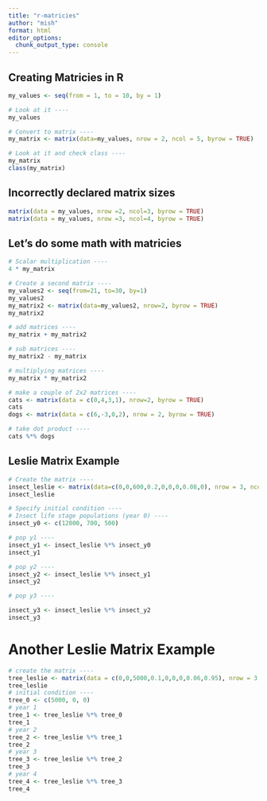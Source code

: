 ```yaml
---
title: "r-matricies"
author: "mish"
format: html
editor_options: 
  chunk_output_type: console
---
```


## Creating Matricies in R 

```r
my_values <- seq(from = 1, to = 10, by = 1)

# Look at it ----
my_values

# Convert to matrix ----
my_matrix <- matrix(data=my_values, nrow = 2, ncol = 5, byrow = TRUE)

# Look at it and check class ----
my_matrix
class(my_matrix)
```

## Incorrectly declared matrix sizes

```r
matrix(data = my_values, nrow =2, ncol=3, byrow = TRUE)
matrix(data = my_values, nrow =3, ncol=4, byrow = TRUE)
```

## Let's do some math with matricies

```r
# Scalar multiplication ----
4 * my_matrix

# Create a second matrix ----
my_values2 <- seq(from=21, to=30, by=1)
my_values2
my_matrix2 <- matrix(data=my_values2, nrow=2, byrow = TRUE)
my_matrix2

# add matrices ----
my_matrix + my_matrix2

# sub matrices ----
my_matrix2 - my_matrix

# multiplying matrices ----
my_matrix * my_matrix2

```

```r
# make a couple of 2x2 matrices ----
cats <- matrix(data = c(0,4,3,1), nrow=2, byrow = TRUE)
cats
dogs <- matrix(data = c(6,-3,0,2), nrow = 2, byrow = TRUE)

# take dot product ----
cats %*% dogs
```

## Leslie Matrix Example

```r
# Create the matrix ----
insect_leslie <- matrix(data=c(0,0,600,0.2,0,0,0,0.08,0), nrow = 3, ncol=3, byrow=TRUE)
insect_leslie

# Specify initial condition ----
# Insect life stage populations (year 0) ----
insect_y0 <- c(12000, 700, 500)

# pop y1 ----
insect_y1 <- insect_leslie %*% insect_y0
insect_y1

# pop y2 ----
insect_y2 <- insect_leslie %*% insect_y1
insect_y2

# pop y3 ----

insect_y3 <- insect_leslie %*% insect_y2
insect_y3

```

# Another Leslie Matrix Example
```r
# create the matrix ----
tree_leslie <- matrix(data = c(0,0,5000,0.1,0,0,0,0.06,0.95), nrow = 3, byrow = TRUE)
tree_leslie
# initial condition ----
tree_0 <- c(5000, 0, 0)
# year 1
tree_1 <- tree_leslie %*% tree_0
tree_1
# year 2
tree_2 <- tree_leslie %*% tree_1
tree_2
# year 3
tree_3 <- tree_leslie %*% tree_2
tree_3
# year 4
tree_4 <- tree_leslie %*% tree_3
tree_4
```

